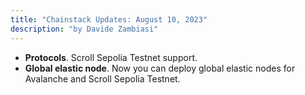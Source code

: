 ```yaml
---
title: "Chainstack Updates: August 10, 2023"
description: "by Davide Zambiasi"
---
```

- **Protocols**. Scroll Sepolia Testnet support.
- **Global elastic node**. Now you can deploy global elastic nodes for Avalanche and Scroll Sepolia Testnet.
